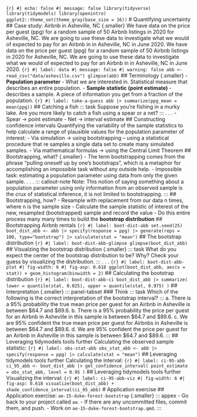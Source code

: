 ```{r} #| echo: false #| message: false library(tidyverse) library(tidymodels) library(openintro) ggplot2::theme_set(theme_gray(base_size = 16)) ``` # Quantifying uncertainty ## Case study: Airbnb in Asheville, NC {.smaller} We have data on the price per guest (ppg) for a random sample of 50 Airbnb listings in 2020 for Asheville, NC. We are going to use these data to investigate what we would of expected to pay for an Airbnb in in Asheville, NC in June 2020. We have data on the price per guest (ppg) for a random sample of 50 Airbnb listings in 2020 for Asheville, NC. We are going to use these data to investigate what we would of expected to pay for an Airbnb in in Asheville, NC in June 2020. ```{r} #| label: data #| message: false #| warning: false abb <- read_csv("data/asheville.csv") glimpse(abb) ``` ## Terminology {.smaller} - **Population parameter** - What we are interested in. Statistical measure that describes an entire population. - **Sample statistic (point estimate)** - describes a sample. A piece of information you get from a fraction of the population. ```{r} #| label: take-a-guess abb |> summarize(ppg_mean = mean(ppg)) ``` ## Catching a fish ::: task Suppose you're fishing in a murky lake. Are you more likely to catch a fish using a spear or a net? ::: . . . - Spear $\rightarrow$ point estimate - Net $\rightarrow$ interval estimate ## Constructing confidence intervals Quantifying the variability of the sample statistics to help calculate a range of plausible values for the population parameter of interest: - Via simulation $\rightarrow$ using bootstrapping -- using a statistical procedure that re samples a single data set to create many simulated samples. - Via mathematical formulas $\rightarrow$ using the Central Limit Theorem ## Bootstrapping, what? {.smaller} - The term bootstrapping comes from the phrase "pulling oneself up by one's bootstraps", which is a metaphor for accomplishing an impossible task without any outside help. - Impossible task: estimating a population parameter using data from only the given sample. . . . ::: callout-note Note: This notion of saying something about a population parameter using only information from an observed sample is the crux of statistical inference, it is not limited to bootstrapping. ::: ## Bootstrapping, how? - Resample with replacement from our data n times, where n is the sample size - Calculate the sample statistic of interest of the new, resampled (bootstrapped) sample and record the value - Do this entire process many many times to build the **bootstrap distribution** ## Bootstrapping Airbnb rentals ```{r} #| label: boot-dist-abb set.seed(25) boot_dist_abb <- abb |> specify(response = ppg) |> generate(reps = 100, type="bootstrap") |> calculate(stat = "mean") ``` ## The bootstrap distribution ```{r} #| label: boot-dist-abb-glimpse glimpse(boot_dist_abb) ``` ## Visualzing the bootstrap distribution {.smaller} ::: task What do you expect the center of the bootstrap distribution to be? Why? Check your guess by visualizing the distribution. ::: . . . ```{r} #| label: boot-dist-abb-plot #| fig-width: 6 #| fig-asp: 0.618 ggplot(boot_dist_abb, aes(x = stat)) + geom_histogram(binwidth = 2) ``` ## Calculating the bootstrap distribution ```{r} #| label: boot-dist-abb-ci boot_dist_abb |> summarize( lower = quantile(stat, 0.025), upper = quantile(stat, 0.975) ) ``` ## Interpretation {.smaller} ::: panel-tabset ### Think ::: task Which of the following is the correct interpretation of the bootstrap interval? ::: a. There is a 95% probability the true mean price per guest for an Airbnb in Asheville is between \$64.7 and \$89.6. b. There is a 95% probability the price per guest for an Airbnb in Asheville in this sample is between \$64.7 and \$89.6. c. We are 95% confident the true mean price per guest for Airbnbs in Asheville is between \$64.7 and \$89.6. d. We are 95% confident the price per guest for an Airbnb in Asheville in this sample is between \$64.7 and \$89.6. ::: ## Leveraging tidymodels tools further Calculating the observed sample statistic: ```{r} #| label: obs-stat-abb obs_stat_abb <- abb |> specify(response = ppg) |> calculate(stat = "mean") ``` ## Leveraging tidymodels tools further Calculating the interval: ```{r} #| label: ci-95-abb ci_95_abb <- boot_dist_abb |> get_confidence_interval( point_estimate = obs_stat_abb, level = 0.95 ) ``` ## Leveraging tidymodels tools further Visualizing the interval: ```{r} #| label: ci-95-abb-viz #| fig-width: 6 #| fig-asp: 0.618 visualize(boot_dist_abb) + shade_confidence_interval(ci_95_abb) ``` # Application exercise ## Application exercise: `ae-15-duke-forest-bootstrap` {.smaller} ::: appex - Go back to your project called `ae`. - If there are any uncommitted files, commit them, and push. - Work on `ae-15-duke-forest-bootstrap.qmd`. :::